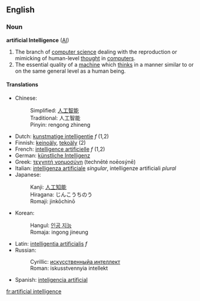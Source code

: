 ==English==
=== Noun ===
{{Wikipedia}}
'''artificial Intelligence''' ([[AI]])

#The branch of [[computer science]] dealing with the reproduction or mimicking of human-level [[thought]] in [[computer]]s.
#The essential quality of a [[machine]] which [[think]]s in a manner similar to or on the same general level as a human being.

====Translations====
*Chinese:
*:Simplified: [[人工智能]]
*:Traditional: 人工智能
*:Pinyin: rengong zhineng
*Dutch: [[kunstmatige intelligentie]] ''f'' (1,2)
*Finnish: [[keinoäly]], [[tekoäly]] (2)
*French: [[intelligence artificielle]] ''f'' (1,2)
*German: [[künstliche Intelligenz]]
*Greek: [[τεχνητή νοημοσύνη]] (technēté noēosýnē)
*Italian: [[intelligenza artificiale]] ''singular'', intelligenze artificiali ''plural''
*Japanese: 
*:Kanji: [[人工知能]]
*:Hiragana: じんこうちのう
*:Romaji: jinkōchinō
*Korean: 
*:Hangul: [[인공 지능]]
*:Romaja: ingong jineung
*Latin: [[intelligentia artificialis]] ''f''
*Russian: 
*:Cyrillic: [[искусственныйа интеллект]]
*:Roman: iskusstvennyia intellekt
*Spanish: [[inteligencia artificial]]

[[fr:artificial intelligence]]